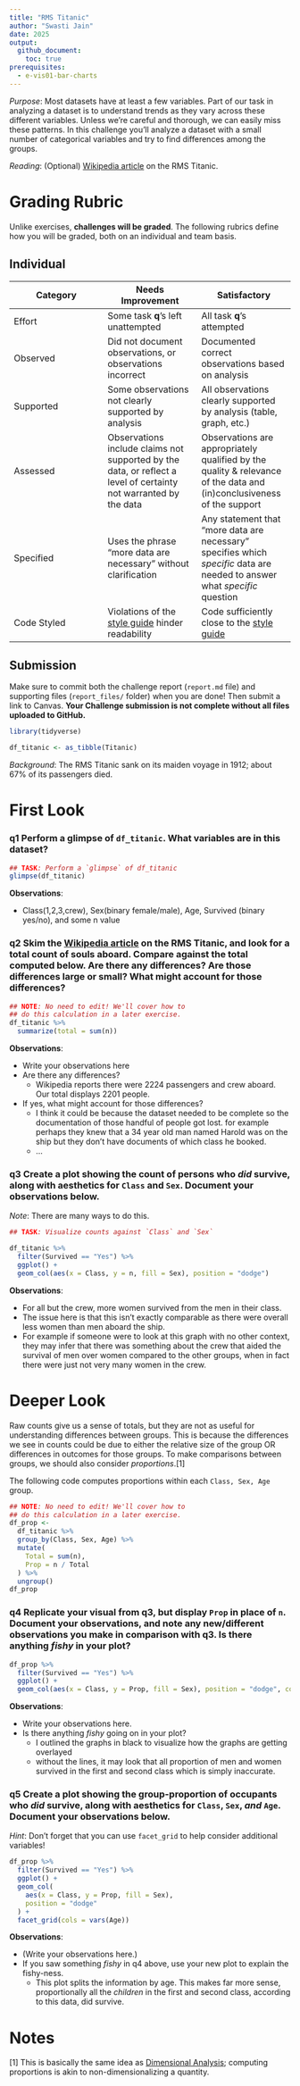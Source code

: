 ```yaml
---
title: "RMS Titanic"
author: "Swasti Jain"
date: 2025
output:
  github_document:
    toc: true
prerequisites:
  - e-vis01-bar-charts
---
```


*Purpose*: Most datasets have at least a few variables. Part of our task in analyzing a dataset is to understand trends as they vary across these different variables. Unless we're careful and thorough, we can easily miss these patterns. In this challenge you'll analyze a dataset with a small number of categorical variables and try to find differences among the groups.

*Reading*: (Optional) [Wikipedia article](https://en.wikipedia.org/wiki/RMS_Titanic) on the RMS Titanic.

<!-- include-rubric -->

# Grading Rubric

<!-- -------------------------------------------------- -->

Unlike exercises, **challenges will be graded**. The following rubrics define how you will be graded, both on an individual and team basis.

## Individual

<!-- ------------------------- -->

| Category | Needs Improvement | Satisfactory |
|----|----|----|
| Effort | Some task **q**'s left unattempted | All task **q**'s attempted |
| Observed | Did not document observations, or observations incorrect | Documented correct observations based on analysis |
| Supported | Some observations not clearly supported by analysis | All observations clearly supported by analysis (table, graph, etc.) |
| Assessed | Observations include claims not supported by the data, or reflect a level of certainty not warranted by the data | Observations are appropriately qualified by the quality & relevance of the data and (in)conclusiveness of the support |
| Specified | Uses the phrase "more data are necessary" without clarification | Any statement that "more data are necessary" specifies which *specific* data are needed to answer what *specific* question |
| Code Styled | Violations of the [style guide](https://style.tidyverse.org/) hinder readability | Code sufficiently close to the [style guide](https://style.tidyverse.org/) |

## Submission

<!-- ------------------------- -->

Make sure to commit both the challenge report (`report.md` file) and supporting files (`report_files/` folder) when you are done! Then submit a link to Canvas. **Your Challenge submission is not complete without all files uploaded to GitHub.**

```r
library(tidyverse)

df_titanic <- as_tibble(Titanic)
```

*Background*: The RMS Titanic sank on its maiden voyage in 1912; about 67% of its passengers died.

# First Look

<!-- -------------------------------------------------- -->

### **q1** Perform a glimpse of `df_titanic`. What variables are in this dataset?

```r
## TASK: Perform a `glimpse` of df_titanic
glimpse(df_titanic)
```

**Observations**:

-   Class(1,2,3,crew), Sex(binary female/male), Age, Survived (binary yes/no), and some n value

### **q2** Skim the [Wikipedia article](https://en.wikipedia.org/wiki/RMS_Titanic) on the RMS Titanic, and look for a total count of souls aboard. Compare against the total computed below. Are there any differences? Are those differences large or small? What might account for those differences?

```r
## NOTE: No need to edit! We'll cover how to
## do this calculation in a later exercise.
df_titanic %>%
  summarize(total = sum(n))
```

**Observations**:

-   Write your observations here
-   Are there any differences?
    -   Wikipedia reports there were 2224 passengers and crew aboard. Our total displays 2201 people.
-   If yes, what might account for those differences?
    -   I think it could be because the dataset needed to be complete so the documentation of those handful of people got lost. for example perhaps they knew that a 34 year old man named Harold was on the ship but they don't have documents of which class he booked.
    -   ...

### **q3** Create a plot showing the count of persons who *did* survive, along with aesthetics for `Class` and `Sex`. Document your observations below.

*Note*: There are many ways to do this.

```r
## TASK: Visualize counts against `Class` and `Sex`

df_titanic %>%
  filter(Survived == "Yes") %>%
  ggplot() +
  geom_col(aes(x = Class, y = n, fill = Sex), position = "dodge")
```

**Observations**:

-   For all but the crew, more women survived from the men in their class.
-   The issue here is that this isn't exactly comparable as there were overall less women than men aboard the ship.
-   For example if someone were to look at this graph with no other context, they may infer that there was something about the crew that aided the survival of men over women compared to the other groups, when in fact there were just not very many women in the crew.

# Deeper Look

<!-- -------------------------------------------------- -->

Raw counts give us a sense of totals, but they are not as useful for understanding differences between groups. This is because the differences we see in counts could be due to either the relative size of the group OR differences in outcomes for those groups. To make comparisons between groups, we should also consider *proportions*.[1]

The following code computes proportions within each `Class, Sex, Age` group.

```r
## NOTE: No need to edit! We'll cover how to
## do this calculation in a later exercise.
df_prop <-
  df_titanic %>%
  group_by(Class, Sex, Age) %>%
  mutate(
    Total = sum(n),
    Prop = n / Total
  ) %>%
  ungroup()
df_prop
```

### **q4** Replicate your visual from q3, but display `Prop` in place of `n`. Document your observations, and note any new/different observations you make in comparison with q3. Is there anything *fishy* in your plot?

```r
df_prop %>%
  filter(Survived == "Yes") %>%
  ggplot() +
  geom_col(aes(x = Class, y = Prop, fill = Sex), position = "dodge", color = "black")
```

**Observations**:

-   Write your observations here.
-   Is there anything *fishy* going on in your plot?
    -   I outlined the graphs in black to visualize how the graphs are getting overlayed
    -   without the lines, it may look that all proportion of men and women survived in the first and second class which is simply inaccurate.

### **q5** Create a plot showing the group-proportion of occupants who *did* survive, along with aesthetics for `Class`, `Sex`, *and* `Age`. Document your observations below.

*Hint*: Don't forget that you can use `facet_grid` to help consider additional variables!

```r
df_prop %>%
  filter(Survived == "Yes") %>%
  ggplot() +
  geom_col(
    aes(x = Class, y = Prop, fill = Sex),
    position = "dodge"
  ) +
  facet_grid(cols = vars(Age))
```

**Observations**:

-   (Write your observations here.)
-   If you saw something *fishy* in q4 above, use your new plot to explain the fishy-ness.
    -   This plot splits the information by age. This makes far more sense, proportionally all the *children* in the first and second class, according to this data, did survive.

# Notes

<!-- -------------------------------------------------- -->

[1] This is basically the same idea as [Dimensional Analysis](https://en.wikipedia.org/wiki/Dimensional_analysis); computing proportions is akin to non-dimensionalizing a quantity.
